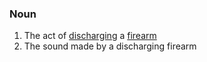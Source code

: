 ===Noun===
# The act of [[discharge|discharging]] a [[firearm]]
# The sound made by a discharging firearm